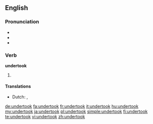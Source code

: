 ==English==

===Pronunciation===
* {{IPA|/ʌndəɻˈtʊk/}}
* {{audio|En-us-undertook.ogg|Audio (US)}}
* {{rhymes|ʊk}}

===Verb===
'''undertook'''

# {{en-simple past of|undertake}}

====Translations====
{{trans-top|past tense of undertake}}
* Dutch: {{t+|nl|ondernam}}, {{t+|nl|ondernamen}}
{{trans-mid}}
{{trans-bottom}}

[[de:undertook]]
[[fa:undertook]]
[[fr:undertook]]
[[it:undertook]]
[[hu:undertook]]
[[my:undertook]]
[[ja:undertook]]
[[pl:undertook]]
[[simple:undertook]]
[[fi:undertook]]
[[te:undertook]]
[[vi:undertook]]
[[zh:undertook]]